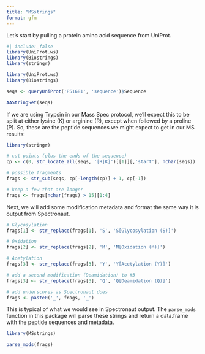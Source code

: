 ```yaml
---
title: "MSstrings"
format: gfm
---
```


Let's start by pulling a protein amino acid sequence from UniProt.

```r
#| include: false
library(UniProt.ws)
library(Biostrings)
library(stringr)
```

```r
library(UniProt.ws)
library(Biostrings)

seqs <- queryUniProt('P51681', 'sequence')$Sequence

AAStringSet(seqs)
```

If we are using Trypsin in our Mass Spec protocol, we'll expect this to be split at either lysine (K) or arginine (R), except when followed by a proline (P). So, these are the peptide sequences we might expect to get in our MS results:

```r
library(stringr)

# cut points (plus the ends of the sequence)
cp <- c(0, str_locate_all(seqs, '[R|K]')[[1]][,'start'], nchar(seqs))

# possible fragments
frags <- str_sub(seqs, cp[-length(cp)] + 1, cp[-1])

# keep a few that are longer
frags <- frags[nchar(frags) > 15][1:4]
```

Next, we will add some modification metadata and format the same way it is output from Spectronaut.

```r
# Glycosylation
frags[1] <- str_replace(frags[1], 'S', 'S[Glycosylation (S)]')

# Oxidation
frags[2] <- str_replace(frags[2], 'M', 'M[Oxidation (M)]')

# Acetylation
frags[3] <- str_replace(frags[3], 'Y', 'Y[Acetylation (Y)]')

# add a second modification (Deamidation) to #3
frags[3] <- str_replace(frags[3], 'Q', 'Q[Deamidation (Q)]')

# add underscores as Spectronaut does
frags <- paste0('_', frags, '_')
```

This is typical of what we would see in Spectronaut output. The `parse_mods` function in this package will parse these strings and return a data.frame with the peptide sequences and metadata.

```r
library(MSstrings)

parse_mods(frags)
```
